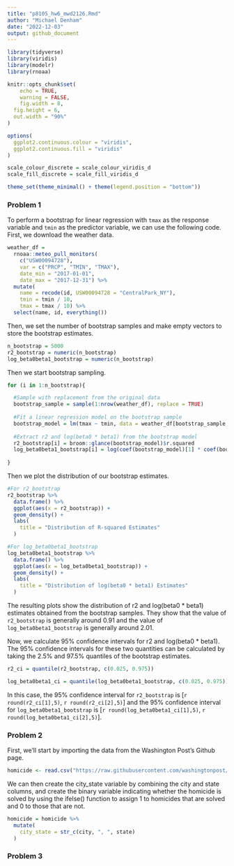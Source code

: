 ```yaml
---
title: "p8105_hw6_mwd2126.Rmd"
author: "Michael Denham"
date: "2022-12-03"
output: github_document
---
```


```r
library(tidyverse)
library(viridis)
library(modelr)
library(rnoaa)

knitr::opts_chunk$set(
	echo = TRUE,
	warning = FALSE,
	fig.width = 8, 
  fig.height = 6,
  out.width = "90%"
)

options(
  ggplot2.continuous.colour = "viridis",
  ggplot2.continuous.fill = "viridis"
)

scale_colour_discrete = scale_colour_viridis_d
scale_fill_discrete = scale_fill_viridis_d

theme_set(theme_minimal() + theme(legend.position = "bottom"))
```


### Problem 1

To perform a bootstrap for linear regression with `tmax` as the response variable and `tmin` as the predictor variable, we can use the following code. First, we download the weather data.

```r
weather_df = 
  rnoaa::meteo_pull_monitors(
    c("USW00094728"),
    var = c("PRCP", "TMIN", "TMAX"), 
    date_min = "2017-01-01",
    date_max = "2017-12-31") %>%
  mutate(
    name = recode(id, USW00094728 = "CentralPark_NY"),
    tmin = tmin / 10,
    tmax = tmax / 10) %>%
  select(name, id, everything())
```

Then, we set the number of bootstrap samples and make empty vectors to store the bootstrap estimates.

```r
n_bootstrap = 5000
r2_bootstrap = numeric(n_bootstrap)
log_beta0beta1_bootstrap = numeric(n_bootstrap)
```

Then we start bootstrap sampling.

```r
for (i in 1:n_bootstrap){

  #Sample with replacement from the original data
  bootstrap_sample = sample(1:nrow(weather_df), replace = TRUE)
  
  #Fit a linear regression model on the bootstrap sample
  bootstrap_model = lm(tmax ~ tmin, data = weather_df[bootstrap_sample, ])
  
  #Extract r2 and log(beta0 * beta1) from the bootstrap model
  r2_bootstrap[i] = broom::glance(bootstrap_model)$r.squared
  log_beta0beta1_bootstrap[i] = log(coef(bootstrap_model)[1] * coef(bootstrap_model)[2])
  
}
```

Then we plot the distribution of our bootstrap estimates.

```r
#For r2_bootstrap
r2_bootstrap %>%
  data.frame() %>% 
  ggplot(aes(x = r2_bootstrap)) +
  geom_density() +
  labs(
    title = "Distribution of R-squared Estimates"
  )

#For log_beta0beta1_bootstrap
log_beta0beta1_bootstrap %>%
  data.frame() %>% 
  ggplot(aes(x = log_beta0beta1_bootstrap)) +
  geom_density() +
  labs(
    title = "Distribution of log(beta0 * beta1) Estimates"
  )
```

The resulting plots show the distribution of r2 and log(beta0 * beta1) estimates obtained from the bootstrap samples. They show that the value of `r2_bootstrap` is generally around 0.91 and the value of `log_beta0beta1_bootstrap` is generally around 2.01.

Now, we calculate 95% confidence intervals for r2 and log(beta0 * beta1). The 95% confidence intervals for these two quantities can be calculated by taking the 2.5% and 97.5% quantiles of the bootstrap estimates.

```r
r2_ci = quantile(r2_bootstrap, c(0.025, 0.975))

log_beta0beta1_ci = quantile(log_beta0beta1_bootstrap, c(0.025, 0.975))
```

In this case, the 95% confidence interval for `r2_bootstrap` is [`r round(r2_ci[1],5)`, `r round(r2_ci[2],5)`] and the 95% confidence interval for `log_beta0beta1_bootstrap` is [`r round(log_beta0beta1_ci[1],5)`, `r round(log_beta0beta1_ci[2],5)`].


### Problem 2

First, we'll start by importing the data from the Washington Post's Github page.
```r
homicide <- read.csv("https://raw.githubusercontent.com/washingtonpost/data-homicides/master/homicide-data.csv")
```

We can then create the city_state variable by combining the city and state columns, and create the binary variable indicating whether the homicide is solved by using the ifelse() function to assign 1 to homicides that are solved and 0 to those that are not.

```r
homicide = homicide %>% 
  mutate(
    city_state = str_c(city, ", ", state)
  )
```


### Problem 3


